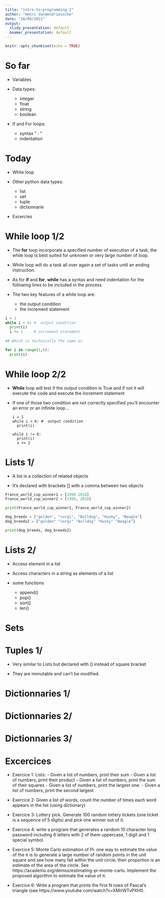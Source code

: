 ```yaml
---
title: "intro-to-programming-2"
author: "Henri Vandendriessche"
date: "28/09/2021"
output:
  slidy_presentation: default
  beamer_presentation: default
---
```


```r
knitr::opts_chunk$set(echo = TRUE)
```

So far
========================================================


- Variables

- Data types:
  + integer
  + float
  + string
  + boolean

- If and For loops:
  + syntax " : "
  + indentation 
  

Today
========================================================


- While loop

- Other python data types:
  + list
  + set
  + tuple
  + dictionnarie
  
- Excercies


While loop 1/2
========================================================

- The **for** loop incorporate a specified number of execution of a task, the while loop is best suited for unknown or very large number of loop.

- While loop will do a task all over again a set of tasks until an ending instruction.

- As for **if** and **for**, **while** has a syntax and need indentation for the following lines to be included in the process

- The two key features of a while loop are:
  + the output condition 
  + the increment statement
  

```python
i = 1
while i < 6: #  output condition
  print(i)
  i += 1     # increment statement
  
## Which is technically the same as

for i in range(1,6):
  print(i)

```
While loop 2/2
========================================================
  
  - **While** loop will test if the output condition is True and if not it will execute the code and execute the increment statement
  
  - If one of those two condition are not correctly specified you'll encounter an error or an infinite loop...
        
        i = 1
        while i < 6: #  output condition
          print(i)
          
        while i != 6:
          print(i)
          x += 2



Lists 1/
========================================================

  - A list is a collection of related objects
  
  - It's declared with brackets [] with a comma between two objects
  
```python
France_world_cup_winner1 = [1998 2018]
France_world_cup_winner2 = [1998, 2018]

print(France_world_cup_winner1, France_world_cup_winner2)

dog_breeds = ["golden", "corgi", "Bulldog", "Husky", "Beagle"]
dog_breeds2 = ["golden" "corgi" "Bulldog" "Husky" "Beagle"]

print(dog_breeds, dog_breeds2)
```

Lists 2/
========================================================

  - Access element in a list
  
  - Access characters in a string as elements of a list
  
  - some functions
    + append()
    + pop()
    + sort()
    + len()
    
    

Sets
========================================================



Tuples 1/
========================================================

  - Very similar to Lists but declared with () instead of square bracket
  
  - They are immutable and can't be modified.


Dictionnaries 1/
========================================================


Dictionnaries 2/
========================================================


Dictionnaries 3/
========================================================


Excercices
========================================================

- Exercice 1: Lists: - Given a list of numbers, print their sum - Given a list of numbers, print their product - Given a list of numbers, print the sum of their squares - Given a list of numbers, print the largest one. - Given a list of numbers, print the second largest

- Exercice 2: Given a list of words, count the number of times each word appears in the list (using dictionary)

- Exercice 3: Lottery pick. Generate 100 random lottery tickets (one ticket is a sequence of 5 digits) and pick one winner out of it. 

- Exercice 4: write a program that generates a random 10 character long password including 6 letters with 2 of them uppercase, 1 digit and 1 special symbol.

- Exercice 5: Monte Carlo estimation of Pi: one way to estimate the value of the π is to generate a large number of random points in the unit square and see how many fall within the unit circle; their proportion is an estimate of the area of the circle. See https://academo.org/demos/estimating-pi-monte-carlo. Implement the proposed algorithm to estimate the value of π.

- Exercice 6: Write a program that prints the first N rows of Pascal’s triangle (see https://www.youtube.com/watch?v=XMriWTvPXHI).
